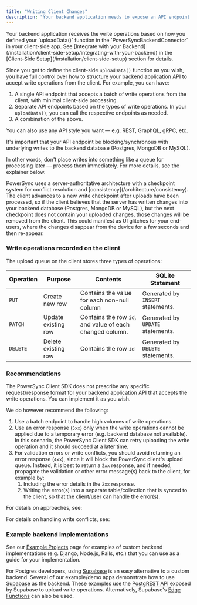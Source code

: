 ```yaml
---
title: "Writing Client Changes"
description: "Your backend application needs to expose an API endpoint to apply write operations to your backend database that are received from the PowerSync Client SDK."
---
```


<Info>
  Your backend application receives the write operations based on how you defined your `uploadData()` function in the `PowerSyncBackendConnector` in your client-side app. See [Integrate with your Backend](/installation/client-side-setup/integrating-with-your-backend) in the [Client-Side Setup](/installation/client-side-setup) section for details.
</Info>


Since you get to define the client-side `uploadData()` function as you wish, you have full control over how to structure your backend application API to accept write operations from the client. For example, you can have:

1. A single API endpoint that accepts a batch of write operations from the client, with minimal client-side processing.
2. Separate API endpoints based on the types of write operations. In your `uploadData()`, you can call the respective endpoints as needed.
3. A combination of the above.

You can also use any API style you want — e.g. REST, GraphQL, gRPC, etc.

<Warning>
It's important that your API endpoint be blocking/synchronous with underlying writes to the backend database (Postgres, MongoDB or MySQL).

In other words, don't place writes into something like a queue for processing later — process them immediately. For more details, see the explainer below.
</Warning>

<Accordion title="Why must my write endpoint be synchronous?">
PowerSync uses a server-authoritative architecture with a checkpoint system for conflict resolution and [consistency](/architecture/consistency). The client advances to a new write checkpoint after uploads have been processed, so if the client believes that the server has written changes into your backend database (Postgres, MongoDB or MySQL), but the next checkpoint does not contain your uploaded changes, those changes will be removed from the client. This could manifest as UI glitches for your end-users, where the changes disappear from the device for a few seconds and then re-appear.
</Accordion>

### Write operations recorded on the client

The upload queue on the client stores three types of operations:

| Operation | Purpose | Contents | SQLite Statement |
|-----------|---------|----------|------------------|
| `PUT` | Create new row | Contains the value for each non-null column | Generated by `INSERT` statements. |
| `PATCH` | Update existing row | Contains the row `id`, and value of each changed column. | Generated by `UPDATE` statements. |
| `DELETE` | Delete existing row | Contains the row `id` | Generated by `DELETE` statements. |


### Recommendations

The PowerSync Client SDK does not prescribe any specific request/response format for your backend application API that accepts the write operations. You can implement it as you wish.

We do however recommend the following:

1. Use a batch endpoint to handle high volumes of write operations.
2. Use an error response (`5xx`) only when the write operations cannot be applied due to a temporary error (e.g. backend database not available). In this scenario, the PowerSync Client SDK can retry uploading the write operation and it should succeed at a later time.
3. For validation errors or write conflicts, you should avoid returning an error response (`4xx`), since it will block the PowerSync client's upload queue. Instead, it is best to return a `2xx` response, and if needed, propagate the validation or other error message(s) back to the client, for example by:
    1. Including the error details in the `2xx` response.
    2. Writing the error(s) into a separate table/collection that is synced to the client, so that the client/user can handle the error(s).

For details on approaches, see:

<CardGroup>
  <Card
    title="Handling Write / Validation Errors"
    icon="code"
    href="/usage/lifecycle-maintenance/handling-write-validation-errors"
    horizontal
  />
</CardGroup>

For details on handling write conflicts, see:

<CardGroup>
  <Card
    title="Handling Update Conflicts"
    icon="code"
    href="/usage/lifecycle-maintenance/handling-update-conflicts"
    horizontal
  />
</CardGroup>


### Example backend implementations

See our [Example Projects](/resources/demo-apps-example-projects#backend-examples) page for examples of custom backend implementations (e.g. Django, Node.js, Rails, etc.) that you can use as a guide for your implementation.

For Postgres developers, using [Supabase](/integration-guides/supabase-+-powersync) is an easy alternative to a custom backend. Several of our example/demo apps demonstrate how to use [Supabase](https://supabase.com/) as the backend. These examples use the [PostgREST API](https://supabase.com/docs/guides/api) exposed by Supabase to upload write operations. Alternatively, Supabase's [Edge Functions](https://supabase.com/docs/guides/functions) can also be used.
